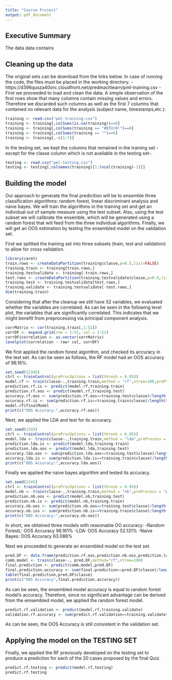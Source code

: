 ---
title: "Course Project"
output: pdf_document
---


## Executive Summary

The data data contains

## Cleaning up the data

The original sets can be download from the links below. In case of running the code, the files must be placed in the working directory.
-https://d396qusza40orc.cloudfront.net/predmachlearn/pml-training.csv
-
First we proceeded to load and clean the data. A simple observation of the first rows show that many columns contain missing values and errors. Therefore we discarded such columns as well as the first 7 columns that contained no relevant data for the analysis (subject name, timestamps,etc.):

```{r}
training <- read.csv("pml-training.csv")
training <- training[,colSums(is.na(training))==0]
training <- training[,colSums(training == "#DIV/0!")==0]
training <- training[,colSums(training == "")==0]
training <- training[,-c(1:7)]
```

In the testing set, we kept the columns that remained in the training set -except for the classe column which is not available in the testing set-.

```{r}
testing <- read.csv("pml-testing.csv")
testing <- testing[,colnames(training)[1:(ncol(training)-1)]]
```

## Building the model

Our approach to generate the final predicition will be to ensemble three classification algorithms: random forest, linear discriminant analysis and naive bayes. We will train the algorithms in the training set and get an individual out of sample measure using the test subset. Also, using the test subset we will calibrate the ensemble, which will be generated using a random forest that will feed from the three individual algorithms. Finally, we will get an OOS estimation by testing the ensembled model on the validation set.

First we splitted the training set into three subsets (train, test and validation) to allow for cross validation.

```{r}
library(caret)
train.rows <- createDataPartition(training$classe,p=0.5,list=FALSE)
training.train <- training[train.rows,]
training.testvalidate <- training[-train.rows,]
test.rows <- createDataPartition(training.testvalidate$classe,p=0.6,list=FALSE)
training.test <- training.testvalidate[test.rows,]
training.validate <- training.testvalidate[-test.rows,]
dim(training.train)
```

Considering that after the cleanup we still have 52 variables, we evaluated whether the variables are correlated. As can be seen in the following level plot, the variables that are significantly correlated. This indicates that we might benefit from preprocessing via principal component analysis.

```{r}
corrMatrix <- cor(training.train[,1:52])
corrDF <- expand.grid(row = 1:52, col = 1:52)
corrDF$correlation <- as.vector(corrMatrix)
levelplot(correlation ~ row+ col, corrDF)
```

We first applied the random forest algorithm, and checked its accuracy in the test set. As can be seen as follows, the RF model had an OOS accuracy of 96.16%.

```{r}
set.seed(12345)
ctrl <- trainControl(preProcOptions = list(thresh = 0.95))
model.rf <- train(classe~.,training.train,method = "rf",ntree=100,preProcess = "pca",trControl = ctrl)
prediction.rf.is <- predict(model.rf,training.train)
prediction.rf.oos <- predict(model.rf,training.test)
accuracy.rf.oos <- sum(prediction.rf.oos==training.test$classe)/length(training.test$classe)
accuracy.rf.is <- sum(prediction.rf.is==training.train$classe)/length(training.train$classe)
model.rf$finalModel
print(c("OOS Accuracy:",accuracy.rf.oos))
```

Next, we applied the LDA and test for its accuracy.

```{r}
set.seed(2345)
ctrl <- trainControl(preProcOptions = list(thresh = 0.95))
model.lda <- train(classe~.,training.train,method = "lda",preProcess = "pca",trControl = ctrl)
prediction.lda.is <- predict(model.lda,training.train)
prediction.lda.oos <- predict(model.lda,training.test)
accuracy.lda.oos <- sum(prediction.lda.oos==training.test$classe)/length(training.test$classe)
accuracy.lda.is <- sum(prediction.lda.is==training.train$classe)/length(training.train$classe)
print(c("OOS Accuracy:",accuracy.lda.oos))
```

Finally we applied the naive bayes algorithm and tested its accuracy.

```{r}
set.seed(2345)
ctrl <- trainControl(preProcOptions = list(thresh = 0.95))
model.nb <- train(classe~.,training.train,method = "nb",preProcess = "pca",trControl = ctrl)
prediction.nb.oos <- predict(model.nb,training.test)
prediction.nb.is <- predict(model.nb,training.train)
accuracy.nb.oos <- sum(prediction.nb.oos==training.test$classe)/length(training.test$classe)
accuracy.nb.iss <- sum(prediction.nb.is==training.train$classe)/length(training.train$classe)
print(c("OOS Accuracy:",accuracy.nb.oos))
```

In short, we obtained three models with reasonable OO accuracy:
-Random ForestL: OOS Accuracy 96.161%
-LDA: OOS Accuracy 52.131%
-Naive Bayes: OOS Accuracy 63.088%

Next we proceeded to generate an ensembled model on the test set. 

```{r}
pred.DF <- data.frame(prediction.rf.oos,prediction.nb.oos,prediction.lda.oos,classe=training.test$classe)
comb.model <- train(classe~., pred.DF,method="rf",ntree=100)
final.prediction <- predict(comb.model,pred.DF)
final.prediction.accuracy <- sum(final.prediction==pred.DF$classe)/length(pred.DF$classe)
table(final.prediction,pred.DF$classe)
print(c("OOS Accuracy",final.prediction.accuracy))
```

As can be seen, the ensembled model accuracy is equal to random forest model's accuracy. Therefore, since no significant advantage can be derived from the emsembled model, we applied the random forest model.

```{r}
predict.rf.validation <- predict(model.rf,training.validate)
validation.rf.accuracy <- sum(predict.rf.validation==training.validate$classe)/length(training.validate$classe)
```

As can be seen, the OOS Accuracy is still consistent in the validation set.

## Applying the model on the TESTING SET

Finally, we applied the RF previously developed on the testing set to produce a prediction for each of the 20 cases proposed by the final Quiz.
 
```{r}
predict.rf.testing <- predict(model.rf,testing)
predict.rf.testing
```